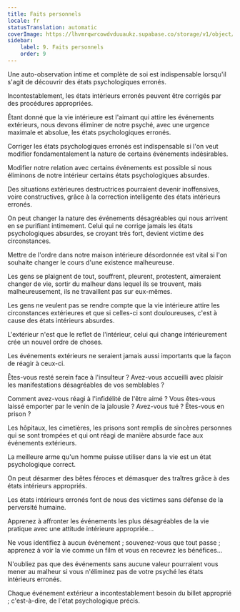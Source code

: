 ```yaml
---
title: Faits personnels
locale: fr
statusTranslation: automatic
coverImage: https://lhvmrqwrcowdvduuaukz.supabase.co/storage/v1/object/public/strapi-uploads/small_cover-tratado-de-psicologia-revolucionaria.webp-5e15e1cec4e0ebebcde5d7fc7565d8fd.webp
sidebar:
    label: 9. Faits personnels
    order: 9
---
```

Une auto-observation intime et complète de soi est indispensable lorsqu'il s'agit de découvrir des états psychologiques erronés.

Incontestablement, les états intérieurs erronés peuvent être corrigés par des procédures appropriées.

Étant donné que la vie intérieure est l'aimant qui attire les événements extérieurs, nous devons éliminer de notre psyché, avec une urgence maximale et absolue, les états psychologiques erronés.

Corriger les états psychologiques erronés est indispensable si l'on veut modifier fondamentalement la nature de certains événements indésirables.

Modifier notre relation avec certains événements est possible si nous éliminons de notre intérieur certains états psychologiques absurdes.

Des situations extérieures destructrices pourraient devenir inoffensives, voire constructives, grâce à la correction intelligente des états intérieurs erronés.

On peut changer la nature des événements désagréables qui nous arrivent en se purifiant intimement. Celui qui ne corrige jamais les états psychologiques absurdes, se croyant très fort, devient victime des circonstances.

Mettre de l'ordre dans notre maison intérieure désordonnée est vital si l'on souhaite changer le cours d'une existence malheureuse.

Les gens se plaignent de tout, souffrent, pleurent, protestent, aimeraient changer de vie, sortir du malheur dans lequel ils se trouvent, mais malheureusement, ils ne travaillent pas sur eux-mêmes.

Les gens ne veulent pas se rendre compte que la vie intérieure attire les circonstances extérieures et que si celles-ci sont douloureuses, c'est à cause des états intérieurs absurdes.

L'extérieur n'est que le reflet de l'intérieur, celui qui change intérieurement crée un nouvel ordre de choses.

Les événements extérieurs ne seraient jamais aussi importants que la façon de réagir à ceux-ci.

Êtes-vous resté serein face à l'insulteur ? Avez-vous accueilli avec plaisir les manifestations désagréables de vos semblables ?

Comment avez-vous réagi à l'infidélité de l'être aimé ? Vous êtes-vous laissé emporter par le venin de la jalousie ? Avez-vous tué ? Êtes-vous en prison ?

Les hôpitaux, les cimetières, les prisons sont remplis de sincères personnes qui se sont trompées et qui ont réagi de manière absurde face aux événements extérieurs.

La meilleure arme qu'un homme puisse utiliser dans la vie est un état psychologique correct.

On peut désarmer des bêtes féroces et démasquer des traîtres grâce à des états intérieurs appropriés.

Les états intérieurs erronés font de nous des victimes sans défense de la perversité humaine.

Apprenez à affronter les événements les plus désagréables de la vie pratique avec une attitude intérieure appropriée...

Ne vous identifiez à aucun événement ; souvenez-vous que tout passe ; apprenez à voir la vie comme un film et vous en recevrez les bénéfices...

N'oubliez pas que des événements sans aucune valeur pourraient vous mener au malheur si vous n'éliminez pas de votre psyché les états intérieurs erronés.

Chaque événement extérieur a incontestablement besoin du billet approprié ; c'est-à-dire, de l'état psychologique précis.

